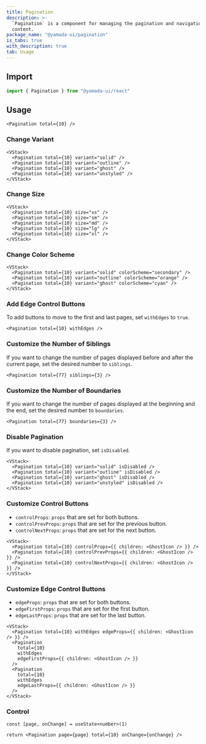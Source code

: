 ```yaml
---
title: Pagination
description: >-
  `Pagination` is a component for managing the pagination and navigation of
  content.
package_name: "@yamada-ui/pagination"
is_tabs: true
with_description: true
tab: Usage
---
```


## Import

```ts
import { Pagination } from "@yamada-ui/react"
```

## Usage

```tsx
<Pagination total={10} />
```

### Change Variant

```tsx
<VStack>
  <Pagination total={10} variant="solid" />
  <Pagination total={10} variant="outline" />
  <Pagination total={10} variant="ghost" />
  <Pagination total={10} variant="unstyled" />
</VStack>
```

### Change Size

```tsx
<VStack>
  <Pagination total={10} size="xs" />
  <Pagination total={10} size="sm" />
  <Pagination total={10} size="md" />
  <Pagination total={10} size="lg" />
  <Pagination total={10} size="xl" />
</VStack>
```

### Change Color Scheme

```tsx
<VStack>
  <Pagination total={10} variant="solid" colorScheme="secondary" />
  <Pagination total={10} variant="outline" colorScheme="orange" />
  <Pagination total={10} variant="ghost" colorScheme="cyan" />
</VStack>
```

### Add Edge Control Buttons

To add buttons to move to the first and last pages, set `withEdges` to `true`.

```tsx
<Pagination total={10} withEdges />
```

### Customize the Number of Siblings

If you want to change the number of pages displayed before and after the current page, set the desired number to `siblings`.

```tsx
<Pagination total={77} siblings={3} />
```

### Customize the Number of Boundaries

If you want to change the number of pages displayed at the beginning and the end, set the desired number to `boundaries`.

```tsx
<Pagination total={77} boundaries={3} />
```

### Disable Pagination

If you want to disable pagination, set `isDisabled`.

```tsx
<VStack>
  <Pagination total={10} variant="solid" isDisabled />
  <Pagination total={10} variant="outline" isDisabled />
  <Pagination total={10} variant="ghost" isDisabled />
  <Pagination total={10} variant="unstyled" isDisabled />
</VStack>
```

### Customize Control Buttons

- `controlProps`: `props` that are set for both buttons.
- `controlPrevProps`: `props` that are set for the previous button.
- `controlNextProps`: `props` that are set for the next button.

```tsx
<VStack>
  <Pagination total={10} controlProps={{ children: <GhostIcon /> }} />
  <Pagination total={10} controlPrevProps={{ children: <GhostIcon /> }} />
  <Pagination total={10} controlNextProps={{ children: <GhostIcon /> }} />
</VStack>
```

### Customize Edge Control Buttons

- `edgeProps`: `props` that are set for both buttons.
- `edgeFirstProps`: `props` that are set for the first button.
- `edgeLastProps`: `props` that are set for the last button.

```tsx
<VStack>
  <Pagination total={10} withEdges edgeProps={{ children: <GhostIcon /> }} />
  <Pagination
    total={10}
    withEdges
    edgeFirstProps={{ children: <GhostIcon /> }}
  />
  <Pagination
    total={10}
    withEdges
    edgeLastProps={{ children: <GhostIcon /> }}
  />
</VStack>
```

### Control

```tsx functional=true
const [page, onChange] = useState<number>(1)

return <Pagination page={page} total={10} onChange={onChange} />
```
